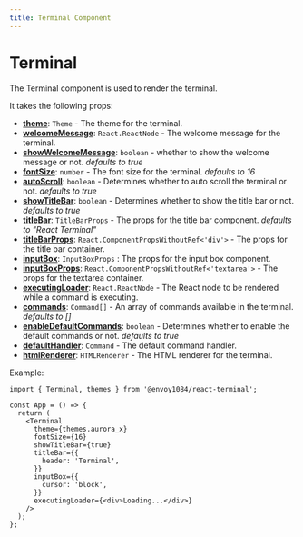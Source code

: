 ```yaml
---
title: Terminal Component
---
```


# Terminal

The Terminal component is used to render the terminal.

It takes the following props:

- **[theme](/docs/theme)**: `Theme` - The theme for the terminal.
- **[welcomeMessage](/docs/termina)**: `React.ReactNode` - The welcome message for the terminal.
- **[showWelcomeMessage](/docs/terminal)**: `boolean` - whether to show the welcome message or not. _defaults to true_
- **[fontSize](/docs/terminal)**: `number` - The font size for the terminal. _defaults to 16_
- **[autoScroll](/docs/terminal)**: `boolean` - Determines whether to auto scroll the terminal or not. _defaults to true_
- **[showTitleBar](/docs/terminal)**: `boolean` - Determines whether to show the title bar or not. _defaults to true_
- **[titleBar](/docs/title-bar)**: `TitleBarProps` - The props for the title bar component. _defaults to "React Terminal"_
- **[titleBarProps](/docs/terminal)**: `React.ComponentPropsWithoutRef<'div'>` - The props for the title bar container.
- **[inputBox](/docs/input-box)**: `InputBoxProps` : The props for the input box component.
- **[inputBoxProps](/docs/terminal)**: `React.ComponentPropsWithoutRef<'textarea'>` - The props for the textarea container.
- **[executingLoader](/docs/terminal)**: `React.ReactNode` - The React node to be rendered while a command is executing.
- **[commands](/docs/commands)**: `Command[]` - An array of commands available in the terminal. _defaults to []_
- **[enableDefaultCommands](/docs/terminal)**: `boolean` - Determines whether to enable the default commands or not. _defaults to true_
- **[defaultHandler](/docs/commands)**: `Command` - The default command handler.
- **[htmlRenderer](/docs/html-renderer)**: `HTMLRenderer` - The HTML renderer for the terminal.

Example:

```tsx
import { Terminal, themes } from '@envoy1084/react-terminal';

const App = () => {
  return (
    <Terminal
      theme={themes.aurora_x}
      fontSize={16}
      showTitleBar={true}
      titleBar={{
        header: 'Terminal',
      }}
      inputBox={{
        cursor: 'block',
      }}
      executingLoader={<div>Loading...</div>}
    />
  );
};
```
